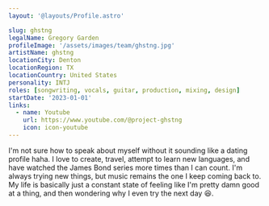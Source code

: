 ```yaml
---
layout: '@layouts/Profile.astro'

slug: ghstng
legalName: Gregory Garden
profileImage: '/assets/images/team/ghstng.jpg'
artistName: ghstng
locationCity: Denton
locationRegion: TX
locationCountry: United States
personality: INTJ
roles: [songwriting, vocals, guitar, production, mixing, design]
startDate: '2023-01-01'
links: 
  - name: Youtube
    url: https://www.youtube.com/@project-ghstng
    icon: icon-youtube
---
```


I'm not sure how to speak about myself without it sounding like a dating profile haha. I love to create, travel, attempt to learn new languages, and have watched the James Bond series more times than I can count. I'm always trying new things, but music remains the one I keep coming back to. My life is basically just a constant state of feeling like I'm pretty damn good at a thing, and then wondering why I even try the next day 😆.